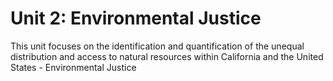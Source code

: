 # Unit 2: Environmental Justice {#sec-EJ}

::: {.callout-note appearance="simple"}
This unit focuses on the identification and quantification of the unequal distribution and access to natural resources within California and the United States - Environmental Justice
:::
  
